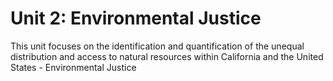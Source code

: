 # Unit 2: Environmental Justice {#sec-EJ}

::: {.callout-note appearance="simple"}
This unit focuses on the identification and quantification of the unequal distribution and access to natural resources within California and the United States - Environmental Justice
:::
  
